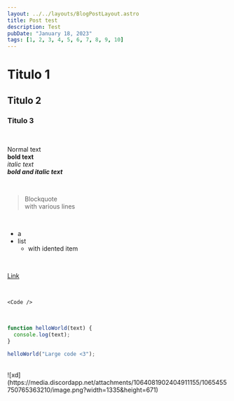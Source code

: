 ```yaml
---
layout: ../../layouts/BlogPostLayout.astro
title: Post test
description: Test
pubDate: "January 18, 2023"
tags: [1, 2, 3, 4, 5, 6, 7, 8, 9, 10]
---
```


# Titulo 1<br />

## Titulo 2<br />

### Titulo 3

<br />

Normal text<br />
**bold text**<br />
_italic text_<br />
**_bold and italic text_**

<br />

> Blockquote<br />
> with various lines

<br />

- a
- list
  - with idented item

<br />

[Link](https://youtube.com/)

<br />

`<Code />`

<br />

```javascript
function helloWorld(text) {
  console.log(text);
}

helloWorld("Large code <3");
```

<br />
![xd](https://media.discordapp.net/attachments/1064081902404911155/1065455750765363210/image.png?width=1335&height=671)
